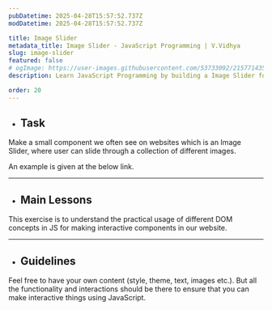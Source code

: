 ```yaml
---
pubDatetime: 2025-04-28T15:57:52.737Z
modDatetime: 2025-04-28T15:57:52.737Z

title: Image Slider
metadata_title: Image Slider - JavaScript Programming | V.Vidhya
slug: image-slider
featured: false
# ogImage: https://user-images.githubusercontent.com/53733092/215771435-25408246-2309-4f8b-a781-1f3d93bdf0ec.png
description: Learn JavaScript Programming by building a Image Slider for a website with V.Vidhya.

order: 20
---
```



- ## Task

Make a small component we often see on websites which is an Image Slider, where user can slide through a collection of different images. 

An example is given at the below link. 

<LinkMd href="https://virtualvidhya.github.io/miniprojects-js/image-slider/" title="WebPage Preview" />

---

- ## Main Lessons

This exercise is to understand the practical usage of different DOM concepts in JS for making interactive components in our website.

---

- ## Guidelines

Feel free to have your own content (style, theme, text, images etc.). But all the functionality and interactions should be there to ensure that you can make interactive things using JavaScript.

